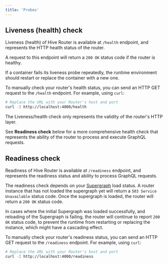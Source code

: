 ```yaml
---
title: 'Probes'
---
```



## Liveness (health) check

Liveness (health) of Hive Router is available at `/health` endpoint, and represents the HTTP health
status of the router.

A request to this endpoint will return a `200 OK` status code if the router is healthy.

If a container fails its liveness probe repeatedly, the runtime environment should restart or
replace the container with a new one.

To manually check your router's health status, you can send an HTTP GET request to the `/health`
endpoint. For example, using `curl`:

```bash
# Replace the URL with your Router's host and port
curl -I http://localhost:4000/health
```

<Callout type="warning" className="mb-4">

The Liveness/health check only represents the validity of the router's HTTP layer.

See **Readiness check** below for a more comprehensive health check that represents the ability of
the router to process and execute GraphQL requests.

</Callout>

## Readiness check

Readiness of Hive Router is available at `/readiness` endpoint, and represents the readiness status
and ability to process GraphQL requests.

The readiness check depends on your [Supergraph](../supergraph) load status. A router instance that
has not loaded the supergraph yet will return a `503 Service Unavailable` status code. Once the
supergraph is loaded, the router will return a `200 OK` status code.

In cases where the initial Supergraph was loaded successfully, and reloading of the Supergraph is
failing, the router will continue to report `200 OK` status code, to prevent the runtime from
restarting or replacing the instance, which might have a cascading effect.

To manually check your router's readiness status, you can send an HTTP GET request to the
`/readiness` endpoint. For example, using `curl`:

```bash
# Replace the URL with your Router's host and port
curl -I http://localhost:4000/readiness
```
